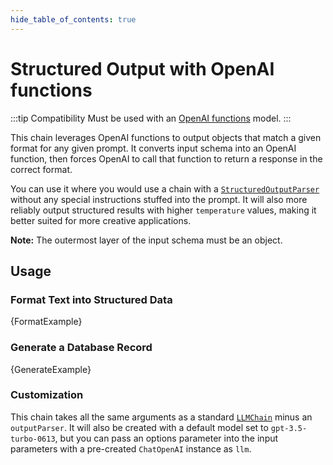 ```yaml
---
hide_table_of_contents: true
---
```



# Structured Output with OpenAI functions

:::tip Compatibility
Must be used with an [OpenAI functions](https://platform.openai.com/docs/guides/gpt/function-calling) model.
:::

This chain leverages OpenAI functions to output objects that match a given format for any given prompt.
It converts input schema into an OpenAI function, then forces OpenAI to call that function to return a response in the correct format.

You can use it where you would use a chain with a [`StructuredOutputParser`](../../prompts/output_parsers) without any special
instructions stuffed into the prompt. It will also more reliably output structured results with higher `temperature` values, making it better suited
for more creative applications.

**Note:** The outermost layer of the input schema must be an object.

## Usage

### Format Text into Structured Data


<CodeBlock language="typescript">{FormatExample}</CodeBlock>

### Generate a Database Record


<CodeBlock language="typescript">{GenerateExample}</CodeBlock>

### Customization

This chain takes all the same arguments as a standard [`LLMChain`](../llm_chain) minus an `outputParser`. It will also be created with a default model set to `gpt-3.5-turbo-0613`,
but you can pass an options parameter into the input parameters with a pre-created `ChatOpenAI` instance as `llm`.
